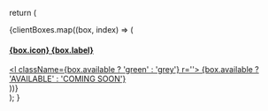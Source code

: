   return (
    <div className='layout-boxes'>
      {clientBoxes.map((box, index) => (
        <div className='layout-boxes-content' key={index}>
          <a href={box.link}>
            <div className='layout-boxes-item'>
              <div>
              <div className='layout-boxes-container'>
                  <h4>
                    {box.icon}
                    <span>{box.label}</span>
                  </h4>
                  <div className='layout-boxes-available'>
                    <l className={box.available ? 'green' : 'grey'} r=''>
                      {box.available ? 'AVAILABLE' : 'COMING SOON'}
                    </l>
                  </div>
                </div>
              </div>
            </div>
          </a>
        </div>
      ))}
    </div>
  );
}

